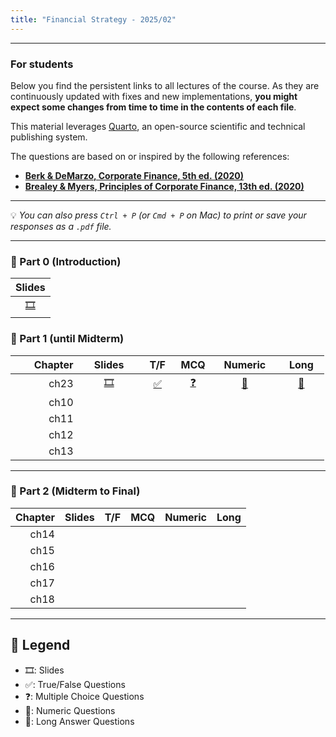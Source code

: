 ```yaml
---
title: "Financial Strategy - 2025/02"
---
```


___


::: {.callout-important}
### For students

Below you find the persistent links to all lectures of the course. As they are continuously updated with fixes and new implementations, **you might expect some changes from time to time in the contents of each file**.

This material leverages [Quarto](https://quarto.org/), an open-source scientific and technical publishing system. 

The questions are based on or inspired by the following references:

- [**Berk & DeMarzo, Corporate Finance, 5th ed. (2020)**](https://www.amazon.com.br/Corporate-Finance-Global-Jonathan-Berk/dp/1292304154)  
- [**Brealey & Myers, Principles of Corporate Finance, 13th ed. (2020)**](https://www.amazon.com.br/Principles-Corporate-Finance-Richard-Brealey/dp/1260565556/ref=sr_1_3?refinements=p_27%3ABrealey+Myers&s=books&sr=1-3)

---

💡 *You can also press `Ctrl + P` (or `Cmd + P` on Mac) to print or save your responses as a `.pdf` file.*

:::

___


### 📗 Part 0 (Introduction)

| Slides | 
|:------:|
| [🎞️](module0/p0.html) |

### 📘 Part 1 (until Midterm)

| Chapter | Slides | T/F | MCQ | Numeric | Long |
|--------:|:------:|:---:|:---:|:-------:|:----:|
| ch23    | [🎞️](module1/p1.html) | [✅](module1/p1tf.html) | [❓](module1/p1mcq.html) | [🔢](module1/p1num.html) | [📝](module1/p1long.html) |
| ch10    |  |  | |  |  |
| ch11    |  |  | |  |  |
| ch12    |  |  | |  |  |
| ch13    |  |  | |  |  |

---

### 📙 Part 2 (Midterm to Final)

| Chapter | Slides | T/F | MCQ | Numeric | Long |
|--------:|:------:|:---:|:---:|:-------:|:----:|
| ch14    |  |  | |  |  |
| ch15    |  |  | |  |  |
| ch16    |  |  | |  |  |
| ch17    |  |  | |  |  |
| ch18    |  |  | |  |  |

---

## 🔑 Legend
- 🎞️: Slides  
- ✅: True/False Questions  
- ❓: Multiple Choice Questions  
- 🔢: Numeric Questions  
- 📝: Long Answer Questions


